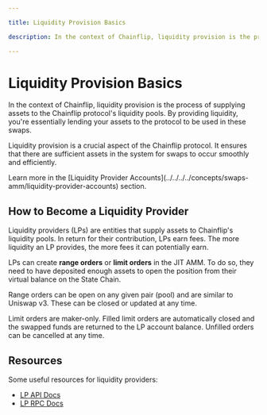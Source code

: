 ```yaml
---

title: Liquidity Provision Basics

description: In the context of Chainflip, liquidity provision is the process of supplying assets to the Chainflip protocol's liquidity pools. By providing liquidity, you're essentially lending your assets to the protocol to be used in these swaps.

---
```



# Liquidity Provision Basics

In the context of Chainflip, liquidity provision is the process of supplying assets to the Chainflip protocol's liquidity pools. By providing liquidity, you're essentially lending your assets to the protocol to be used in these swaps.

Liquidity provision is a crucial aspect of the Chainflip protocol. It ensures that there are sufficient assets in the system for swaps to occur smoothly and efficiently.

<Callout type="info">
  Learn more in the [Liquidity Provider
  Accounts](../../../../concepts/swaps-amm/liquidity-provider-accounts) section.
</Callout>

## How to Become a Liquidity Provider

Liquidity providers (LPs) are entities that supply assets to Chainflip's liquidity pools. In return for their contribution, LPs earn fees. The more liquidity an LP provides, the more fees it can potentially earn.

LPs can create **range orders** or **limit orders** in the JIT AMM. To do so, they need to have deposited enough assets to open the position from their virtual balance on the State Chain.

Range orders can be open on any given pair (pool) and are similar to Uniswap v3. These can be closed or updated at any time.

Limit orders are maker-only. Filled limit orders are automatically closed and the swapped funds are returned to the LP account balance. Unfilled orders can be cancelled at any time.


## Resources

Some useful resources for liquidity providers:
- [LP API Docs](lp-api)
- [LP RPC Docs](lp-rpcs)
